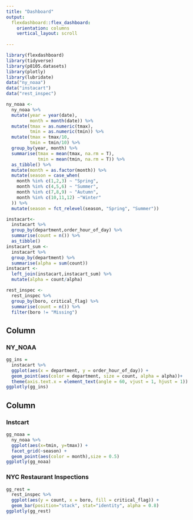 ```yaml
---
title: "Dashboard"
output: 
  flexdashboard::flex_dashboard:
    orientation: columns
    vertical_layout: scroll
    
---
```


```r
library(flexdashboard)
library(tidyverse)
library(p8105.datasets)
library(plotly)
library(lubridate)
data("ny_noaa")
data("instacart")
data("rest_inspec")

ny_noaa <-
  ny_noaa %>% 
  mutate(year = year(date),
         month = month(date)) %>% 
  mutate(tmax = as.numeric(tmax),
         tmin = as.numeric(tmin)) %>%
  mutate(tmax = tmax/10,
         tmin = tmin/10) %>% 
  group_by(year, month) %>% 
  summarise(tmax = mean(tmax, na.rm = T),
            tmin = mean(tmin, na.rm = T)) %>% 
  as_tibble() %>% 
  mutate(month = as.factor(month)) %>% 
  mutate(season = case_when(
    month %in% c(1,2,3) ~ "Spring",
    month %in% c(4,5,6) ~ "Summer",
    month %in% c(7,8,9) ~ "Autumn",
    month %in% c(10,11,12) ~"Winter"
  )) %>% 
  mutate(season = fct_relevel(season, "Spring", "Summer"))

instacart<-
  instacart %>% 
  group_by(department,order_hour_of_day) %>%
  summarise(count = n()) %>% 
  as_tibble()
instacart_sum <-
  instacart %>% 
  group_by(department) %>%
  summarise(alpha = sum(count))
instacart <-
  left_join(instacart,instacart_sum) %>% 
  mutate(alpha = count/alpha)

rest_inspec <-
  rest_inspec %>% 
  group_by(boro, critical_flag) %>% 
  summarise(count = n()) %>%
  filter(boro != "Missing")
```

Column {data-width=600}
-----------------------------------------------------------------------

### NY_NOAA

```r
gg_ins =
  instacart %>% 
  ggplot(aes(x = department, y = order_hour_of_day)) +
  geom_point(aes(color = department, size = count, alpha = alpha))+
  theme(axis.text.x = element_text(angle = 60, vjust = 1, hjust = 1)) 
ggplotly(gg_ins)
```


Column {data-width=400}
-----------------------------------------------------------------------

### Instcart

```r
gg_noaa =
  ny_noaa %>% 
  ggplot(aes(x=tmin, y=tmax)) +
  facet_grid(~season) +
  geom_point(aes(color = month),size = 0.5) 
ggplotly(gg_noaa)
```

### NYC Restaurant Inspections

```r
gg_rest =
  rest_inspec %>% 
  ggplot(aes(y = count, x = boro, fill = critical_flag)) +
  geom_bar(position="stack", stat="identity", alpha = 0.8)
ggplotly(gg_rest)
```

